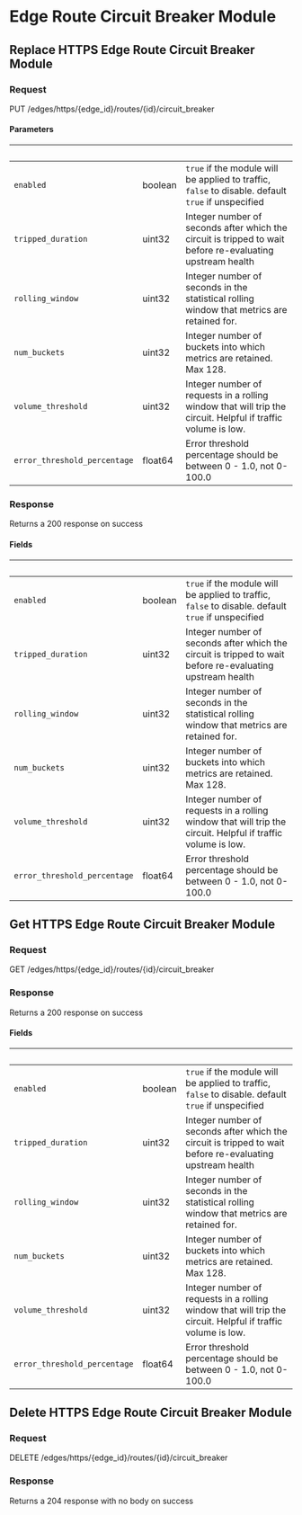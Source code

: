 
# Edge Route Circuit Breaker Module

## Replace HTTPS Edge Route Circuit Breaker Module

### Request

PUT /edges/https/\{edge_id\}/routes/\{id\}/circuit_breaker

<EdgeRouteCircuitBreakerModuleReplaceRequest />

#### Parameters

| &nbsp;                       | &nbsp;  | &nbsp;                                                                                                       |
| ---------------------------- | ------- | ------------------------------------------------------------------------------------------------------------ |
| `enabled`                    | boolean | `true` if the module will be applied to traffic, `false` to disable. default `true` if unspecified           |
| `tripped_duration`           | uint32  | Integer number of seconds after which the circuit is tripped to wait before re-evaluating upstream health    |
| `rolling_window`             | uint32  | Integer number of seconds in the statistical rolling window that metrics are retained for.                   |
| `num_buckets`                | uint32  | Integer number of buckets into which metrics are retained. Max 128.                                          |
| `volume_threshold`           | uint32  | Integer number of requests in a rolling window that will trip the circuit. Helpful if traffic volume is low. |
| `error_threshold_percentage` | float64 | Error threshold percentage should be between 0 - 1.0, not 0-100.0                                            |

### Response

Returns a 200 response on success

<EdgeRouteCircuitBreakerModuleReplaceResponse />

#### Fields

| &nbsp;                       | &nbsp;  | &nbsp;                                                                                                       |
| ---------------------------- | ------- | ------------------------------------------------------------------------------------------------------------ |
| `enabled`                    | boolean | `true` if the module will be applied to traffic, `false` to disable. default `true` if unspecified           |
| `tripped_duration`           | uint32  | Integer number of seconds after which the circuit is tripped to wait before re-evaluating upstream health    |
| `rolling_window`             | uint32  | Integer number of seconds in the statistical rolling window that metrics are retained for.                   |
| `num_buckets`                | uint32  | Integer number of buckets into which metrics are retained. Max 128.                                          |
| `volume_threshold`           | uint32  | Integer number of requests in a rolling window that will trip the circuit. Helpful if traffic volume is low. |
| `error_threshold_percentage` | float64 | Error threshold percentage should be between 0 - 1.0, not 0-100.0                                            |

## Get HTTPS Edge Route Circuit Breaker Module

### Request

GET /edges/https/\{edge_id\}/routes/\{id\}/circuit_breaker

<EdgeRouteCircuitBreakerModuleGetRequest />

### Response

Returns a 200 response on success

<EdgeRouteCircuitBreakerModuleGetResponse />

#### Fields

| &nbsp;                       | &nbsp;  | &nbsp;                                                                                                       |
| ---------------------------- | ------- | ------------------------------------------------------------------------------------------------------------ |
| `enabled`                    | boolean | `true` if the module will be applied to traffic, `false` to disable. default `true` if unspecified           |
| `tripped_duration`           | uint32  | Integer number of seconds after which the circuit is tripped to wait before re-evaluating upstream health    |
| `rolling_window`             | uint32  | Integer number of seconds in the statistical rolling window that metrics are retained for.                   |
| `num_buckets`                | uint32  | Integer number of buckets into which metrics are retained. Max 128.                                          |
| `volume_threshold`           | uint32  | Integer number of requests in a rolling window that will trip the circuit. Helpful if traffic volume is low. |
| `error_threshold_percentage` | float64 | Error threshold percentage should be between 0 - 1.0, not 0-100.0                                            |

## Delete HTTPS Edge Route Circuit Breaker Module

### Request

DELETE /edges/https/\{edge_id\}/routes/\{id\}/circuit_breaker

<EdgeRouteCircuitBreakerModuleDeleteRequest />

### Response

Returns a 204 response with no body on success
